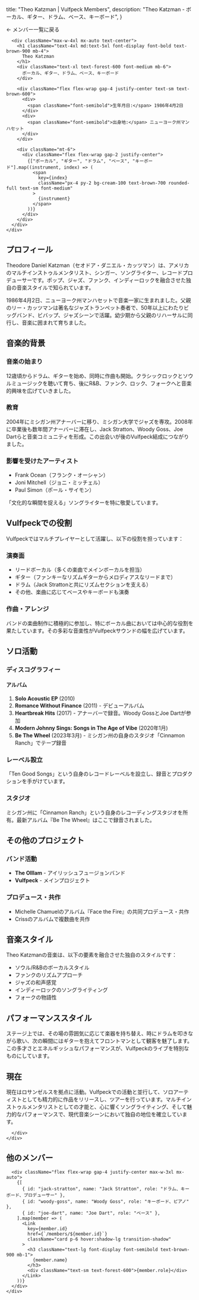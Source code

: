 
  title: "Theo Katzman | Vulfpeck Members",
  description: "Theo Katzman - ボーカル、ギター、ドラム、ベース、キーボード",
}

<div className="min-h-screen bg-white">
  <section className="bg-gradient-to-b from-cream-200 to-cream-100 py-16">
    <div className="container">
      <Link
        href="/about/members"
        className="inline-flex items-center gap-2 text-forest-600 hover:text-forest-700 mb-8 text-sm font-medium"
      >
        <span>←</span>
        <span>メンバー一覧に戻る</span>
      </Link>
      
      <div className="max-w-4xl mx-auto text-center">
        <h1 className="text-4xl md:text-5xl font-display font-bold text-brown-900 mb-4">
          Theo Katzman
        </h1>
        <div className="text-xl text-forest-600 font-medium mb-6">
          ボーカル、ギター、ドラム、ベース、キーボード
        </div>
        
        <div className="flex flex-wrap gap-4 justify-center text-sm text-brown-600">
          <div>
            <span className="font-semibold">生年月日:</span> 1986年4月2日
          </div>
          <div>
            <span className="font-semibold">出身地:</span> ニューヨーク州マンハセット
          </div>
        </div>
        
        <div className="mt-6">
          <div className="flex flex-wrap gap-2 justify-center">
            {["ボーカル", "ギター", "ドラム", "ベース", "キーボード"].map((instrument, index) => (
              <span
                key={index}
                className="px-4 py-2 bg-cream-100 text-brown-700 rounded-full text-sm font-medium"
              >
                {instrument}
              </span>
            ))}
          </div>
        </div>
      </div>
    </div>
  </section>
  
  <section className="section-padding">
    <div className="container">
      <div className="max-w-4xl mx-auto">

## プロフィール

Theodore Daniel Katzman（セオドア・ダニエル・カッツマン）は、アメリカのマルチインストゥルメンタリスト、シンガー、ソングライター、レコードプロデューサーです。ポップ、ジャズ、ファンク、インディーロックを融合させた独自の音楽スタイルで知られています。

1986年4月2日、ニューヨーク州マンハセットで音楽一家に生まれました。父親のリー・カッツマンは著名なジャズトランペット奏者で、50年以上にわたりビッグバンド、ビバップ、ジャズシーンで活躍。幼少期から父親のリハーサルに同行し、音楽に囲まれて育ちました。

## 音楽的背景

### 音楽の始まり
12歳頃からドラム、ギターを始め、同時に作曲も開始。クラシックロックとソウルミュージックを聴いて育ち、後にR&B、ファンク、ロック、フォークへと音楽的興味を広げていきました。

### 教育
2004年にミシガン州アナーバーに移り、ミシガン大学でジャズを専攻。2008年に卒業後も数年間アナーバーに滞在し、Jack Stratton、Woody Goss、Joe Dartらと音楽コミュニティを形成。この出会いが後のVulfpeck結成につながりました。

### 影響を受けたアーティスト
- Frank Ocean（フランク・オーシャン）
- Joni Mitchell（ジョニ・ミッチェル）
- Paul Simon（ポール・サイモン）

「文化的な瞬間を捉える」ソングライターを特に敬愛しています。

## Vulfpeckでの役割

Vulfpeckではマルチプレイヤーとして活躍し、以下の役割を担っています：

### 演奏面
- リードボーカル（多くの楽曲でメインボーカルを担当）
- ギター（ファンキーなリズムギターからメロディアスなリードまで）
- ドラム（Jack Strattonと共にリズムセクションを支える）
- その他、楽曲に応じてベースやキーボードも演奏

### 作曲・アレンジ
バンドの楽曲制作に積極的に参加し、特にボーカル曲においては中心的な役割を果たしています。その多彩な音楽性がVulfpeckサウンドの幅を広げています。

## ソロ活動

### ディスコグラフィー

#### アルバム
1. **Solo Acoustic EP** (2010)
2. **Romance Without Finance** (2011) - デビューアルバム
3. **Heartbreak Hits** (2017) - アナーバーで録音。Woody GossとJoe Dartが参加
4. **Modern Johnny Sings: Songs in The Age of Vibe** (2020年1月)
5. **Be The Wheel** (2023年3月) - ミシガン州の自身のスタジオ「Cinnamon Ranch」でテープ録音

### レーベル設立
「Ten Good Songs」という自身のレコードレーベルを設立し、録音とプロダクションを手がけています。

### スタジオ
ミシガン州に「Cinnamon Ranch」という自身のレコーディングスタジオを所有。最新アルバム『Be The Wheel』はここで録音されました。

## その他のプロジェクト

### バンド活動
- **The Olllam** - アイリッシュフュージョンバンド
- **Vulfpeck** - メインプロジェクト

### プロデュース・共作
- Michelle Chamuelのアルバム『Face the Fire』の共同プロデュース・共作
- Crissのアルバムで複数曲を共作

## 音楽スタイル

Theo Katzmanの音楽は、以下の要素を融合させた独自のスタイルです：
- ソウル/R&Bのボーカルスタイル
- ファンクのリズムアプローチ
- ジャズの和声感覚
- インディーロックのソングライティング
- フォークの物語性

## パフォーマンススタイル

ステージ上では、その場の雰囲気に応じて楽器を持ち替え、時にドラムを叩きながら歌い、次の瞬間にはギターを抱えてフロントマンとして観客を魅了します。この多才さとエネルギッシュなパフォーマンスが、Vulfpeckのライブを特別なものにしています。

## 現在

現在はロサンゼルスを拠点に活動。Vulfpeckでの活動と並行して、ソロアーティストとしても精力的に作品をリリースし、ツアーを行っています。マルチインストゥルメンタリストとしての才能と、心に響くソングライティング、そして魅力的なパフォーマンスで、現代音楽シーンにおいて独自の地位を確立しています。

      </div>
    </div>
  </section>
  
  <section className="section-padding bg-cream-50">
    <div className="container">
      <h2 className="text-2xl md:text-3xl font-display font-bold text-brown-900 text-center mb-8">
        他のメンバー
      </h2>
      
      <div className="flex flex-wrap gap-4 justify-center max-w-3xl mx-auto">
        {[
          { id: "jack-stratton", name: "Jack Stratton", role: "ドラム、キーボード、プロデューサー" },
          { id: "woody-goss", name: "Woody Goss", role: "キーボード、ピアノ" },
          { id: "joe-dart", name: "Joe Dart", role: "ベース" },
        ].map(member => (
          <Link
            key={member.id}
            href={`/members/${member.id}`}
            className="card p-6 hover:shadow-lg transition-shadow"
          >
            <h3 className="text-lg font-display font-semibold text-brown-900 mb-1">
              {member.name}
            </h3>
            <div className="text-sm text-forest-600">{member.role}</div>
          </Link>
        ))}
      </div>
    </div>
  </section>
</div>